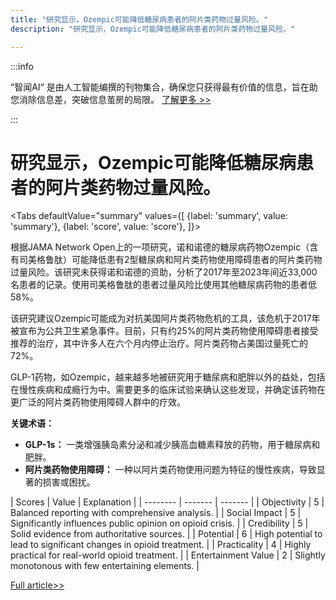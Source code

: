 ```yaml
---
title: "研究显示，Ozempic可能降低糖尿病患者的阿片类药物过量风险。"
description: "研究显示，Ozempic可能降低糖尿病患者的阿片类药物过量风险。"

---
```



:::info

“智闻AI“ 是由人工智能编撰的刊物集合，确保您只获得最有价值的信息，旨在助您消除信息差，突破信息茧房的局限。  [了解更多 >>](/)

:::

# 研究显示，Ozempic可能降低糖尿病患者的阿片类药物过量风险。


<Tabs
	defaultValue="summary"
	values={[
	{label: 'summary', value: 'summary'},
	{label: 'score', value: 'score'},
]}>
<TabItem value="summary">


根据JAMA Network Open上的一项研究，诺和诺德的糖尿病药物Ozempic（含有司美格鲁肽）可能降低患有2型糖尿病和阿片类药物使用障碍患者的阿片类药物过量风险。该研究未获得诺和诺德的资助，分析了2017年至2023年间近33,000名患者的记录。使用司美格鲁肽的患者过量风险比使用其他糖尿病药物的患者低58%。

该研究建议Ozempic可能成为对抗美国阿片类药物危机的工具，该危机于2017年被宣布为公共卫生紧急事件。目前，只有约25%的阿片类药物使用障碍患者接受推荐的治疗，其中许多人在六个月内停止治疗。阿片类药物占美国过量死亡的72%。

GLP-1药物，如Ozempic，越来越多地被研究用于糖尿病和肥胖以外的益处，包括在慢性疾病和成瘾行为中。需要更多的临床试验来确认这些发现，并确定该药物在更广泛的阿片类药物使用障碍人群中的疗效。

**关键术语：**
- **GLP-1s：** 一类增强胰岛素分泌和减少胰高血糖素释放的药物，用于糖尿病和肥胖。
- **阿片类药物使用障碍：** 一种以阿片类药物使用问题为特征的慢性疾病，导致显著的损害或困扰。
</TabItem>
<TabItem value="score">
	| Scores     | Value   | Explanation |
	| -------- | ------- | ------- |
	| Objectivity  | 5    | Balanced reporting with comprehensive analysis.    |
	| Social Impact | 5     | Significantly influences public opinion on opioid crisis.    |
	| Credibility    | 5    | Solid evidence from authoritative sources.    |
	| Potential    | 6    | High potential to lead to significant changes in opioid treatment.    |
	| Practicality    | 4    | Highly practical for real-world opioid treatment.    |
	| Entertainment Value    | 2    | Slightly monotonous with few entertaining elements.    |
</TabItem>
</Tabs>

[Full article>>](https://www.cnbc.com/2024/09/25/novo-nordisks-ozempic-may-lower-risk-of-opioid-overdoses-study.html)
